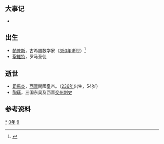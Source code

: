 {{yearTOC|290|西晋'''[[太熙|太熙]]元年'''，'''[[永熙_(晋惠帝)|永熙]]元年'''}}

== 大事记 ==
*

== 出生 ==
* [[帕普斯|帕普斯]]，古希腊数学家（[[350年|350年]]逝世）<ref>{{cite book |last1=Giaquinta |first1=Mariano |last2=Modica |first2=Giuseppe |title=Mathematical Analysis: Functions of One Variable |date=2012 |publisher=Springer Science & Business Media |isbn=978-1-4612-0007-9 |page=315 |url=https://books.google.com/books?id=rHvkBwAAQBAJ&pg=PA315 |language=en |access-date=2021-12-01 |archive-date=2021-12-01 |archive-url=https://web.archive.org/web/20211201044054/https://books.google.com/books?id=rHvkBwAAQBAJ&pg=PA315 }}</ref>
* [[聖維特|聖維特]]，罗马圣徒

== 逝世 ==
{{Wikisource year mention}}
* [[司馬炎|司馬炎]]，[[西晉|西晉]]開國皇帝。（[[236年|236年]]出生，54岁）
* [[陶璜|陶璜]]，三国东吴及西晋[[交州刺史|交州刺史]]

==参考资料==
{{refs}}

[[Category:290年|*]]
[[Category:290年代|0年]]
[[Category:3世纪各年|9]]